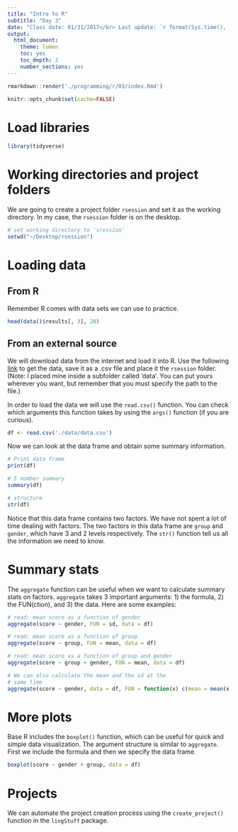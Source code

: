 ```yaml
---
title: "Intro to R"
subtitle: "Day 3"
date: "Class date: 01/31/2017</br> Last update: `r format(Sys.time(), '%D')`"
output: 
  html_document: 
    theme: lumen
    toc: yes
    toc_depth: 2
    number_sections: yes
---
```


```r
rmarkdown::render('./programming/r/03/index.Rmd')
```

```r
knitr::opts_chunk$set(cache=FALSE)
```

# Load libraries

```r
library(tidyverse)
```

# Working directories and project folders

We are going to create a project folder `rsession` and set it as the working 
directory. In my case, the `rsession` folder is on the desktop. 

```r
# set working directory to 'sression'
setwd("~/Desktop/rsession")
```

# Loading data 

## From R

Remember R comes with data sets we can use to practice. 

```r
head(data()$results[, 3], 20)
```

## From an external source

We will download data from the internet and load it into R. Use the following 
[link](http://tinyurl.com/h6vnd8l) to get the data, save it as a .csv file and 
place it the `rsession` folder. (Note: I placed mine inside a subfolder called 
'data'. You can put yours wherever you want, but remember that you must specify 
the path to the file.)

In order to load the data we will use the `read.csv()` function. You can check 
which arguments this function takes by using the `args()` function (if you are 
curious). 

```r
df <- read.csv('./data/data.csv')
```

Now we can look at the data frame and obtain some summary information. 

```r
# Print data frame
print(df)

# 5 number summary
summary(df)

# structure
str(df)
```

Notice that this data frame contains two factors. We have not spent a lot of 
time dealing with factors. The two factors in this data frame are `group` and 
`gender`, which have 3 and 2 levels respectively. The `str()` function tell 
us all the information we need to know.



# Summary stats

The `aggregate` function can be useful when we want to calculate summary stats 
on factors. `aggregate` takes 3 important arguments: 1) the formula, 2) the FUN(ction), 
and 3) the data. Here are some examples:

```r
# read: mean score as a function of gender
aggregate(score ~ gender, FUN = sd, data = df)

# read: mean score as a function of group
aggregate(score ~ group, FUN = mean, data = df)

# read: mean score as a function of group and gender
aggregate(score ~ group + gender, FUN = mean, data = df)

# We can also calculate the mean and the sd at the 
# same time 
aggregate(score ~ gender, data = df, FUN = function(x) c(mean = mean(x), sd = sd(x)))
```


# More plots

Base R includes the `boxplot()` function, which can be useful for quick and 
simple data visualization. The argument structure is similar to `aggregate`. 
First we include the formula and then we specify the data frame.

```r
boxplot(score ~ gender + group, data = df)
```

# Projects

We can automate the project creation process using the `create_project()` function 
in the `lingStuff` package. 

</br></br></br></br>